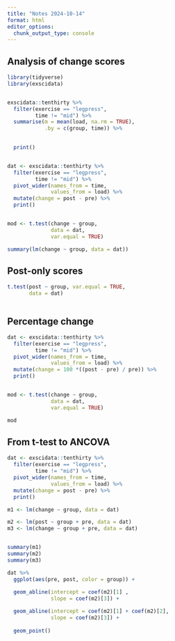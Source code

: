 ```yaml
---
title: "Notes 2024-10-14"
format: html
editor_options: 
  chunk_output_type: console
---
```




## Analysis of change scores


```r

library(tidyverse)
library(exscidata)


exscidata::tenthirty %>%
  filter(exercise == "legpress", 
         time != "mid") %>%
  summarise(m = mean(load, na.rm = TRUE), 
            .by = c(group, time)) %>%
  

  print()



```



```r

dat <- exscidata::tenthirty %>%
  filter(exercise == "legpress", 
         time != "mid") %>%
  pivot_wider(names_from = time, 
              values_from = load) %>%
  mutate(change = post - pre) %>%
  print()


mod <- t.test(change ~ group, 
              data = dat, 
              var.equal = TRUE)

summary(lm(change ~ group, data = dat))


```


## Post-only scores

```r


t.test(post ~ group, var.equal = TRUE, 
       data = dat)



```


## Percentage change

```r

dat <- exscidata::tenthirty %>%
  filter(exercise == "legpress", 
         time != "mid") %>%
  pivot_wider(names_from = time, 
              values_from = load) %>%
  mutate(change = 100 *((post - pre) / pre)) %>%
  print()


mod <- t.test(change ~ group, 
              data = dat, 
              var.equal = TRUE)

mod
```

## From t-test to ANCOVA

```r

dat <- exscidata::tenthirty %>%
  filter(exercise == "legpress", 
         time != "mid") %>%
  pivot_wider(names_from = time, 
              values_from = load) %>%
  mutate(change = post - pre) %>%
  print()

m1 <- lm(change ~ group, data = dat)

m2 <- lm(post ~ group + pre, data = dat)
m3 <- lm(change ~ group + pre, data = dat)


summary(m1)
summary(m2)
summary(m3)

```


```r

dat %>%
  ggplot(aes(pre, post, color = group)) + 
  
  geom_abline(intercept = coef(m2)[1] , 
              slope = coef(m2)[3]) +

  geom_abline(intercept = coef(m2)[1] + coef(m2)[2], 
              slope = coef(m2)[3]) +
  
  geom_point()




```





